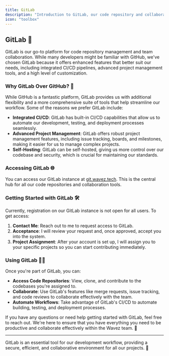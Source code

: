 ```yaml
---
title: GitLab
description: "Introduction to GitLab, our code repository and collaboration tool"
icon: "toolbox"
---
```


## GitLab 🦊

GitLab is our go-to platform for code repository management and team collaboration. While many developers might be familiar with GitHub, we've chosen GitLab because it offers enhanced features that better suit our needs, including integrated CI/CD pipelines, advanced project management tools, and a high level of customization.

### Why GitLab Over GitHub? 🤔

While GitHub is a fantastic platform, GitLab provides us with additional flexibility and a more comprehensive suite of tools that help streamline our workflow. Some of the reasons we prefer GitLab include:

- **Integrated CI/CD**: GitLab has built-in CI/CD capabilities that allow us to automate our development, testing, and deployment processes seamlessly.
- **Advanced Project Management**: GitLab offers robust project management features, including issue tracking, boards, and milestones, making it easier for us to manage complex projects.
- **Self-Hosting**: GitLab can be self-hosted, giving us more control over our codebase and security, which is crucial for maintaining our standards.

### Accessing GitLab 🌐

You can access our GitLab instance at [git.wavez.tech](https://git.wavez.tech). This is the central hub for all our code repositories and collaboration tools.

### Getting Started with GitLab 🛠️

Currently, registration on our GitLab instance is not open for all users. To get access:

1. **Contact Me**: Reach out to me to request access to GitLab.
2. **Acceptance**: I will review your request and, once approved, accept you into the system.
3. **Project Assignment**: After your account is set up, I will assign you to your specific projects so you can start contributing immediately.

### Using GitLab 🧑‍💻

Once you're part of GitLab, you can:

- **Access Code Repositories**: View, clone, and contribute to the codebases you're assigned to.
- **Collaborate**: Use GitLab's features like merge requests, issue tracking, and code reviews to collaborate effectively with the team.
- **Automate Workflows**: Take advantage of GitLab's CI/CD to automate building, testing, and deployment processes.

If you have any questions or need help getting started with GitLab, feel free to reach out. We're here to ensure that you have everything you need to be productive and collaborate effectively within the Wavez team. 🌊

---

GitLab is an essential tool for our development workflow, providing a secure, efficient, and collaborative environment for all our projects. 🚀
